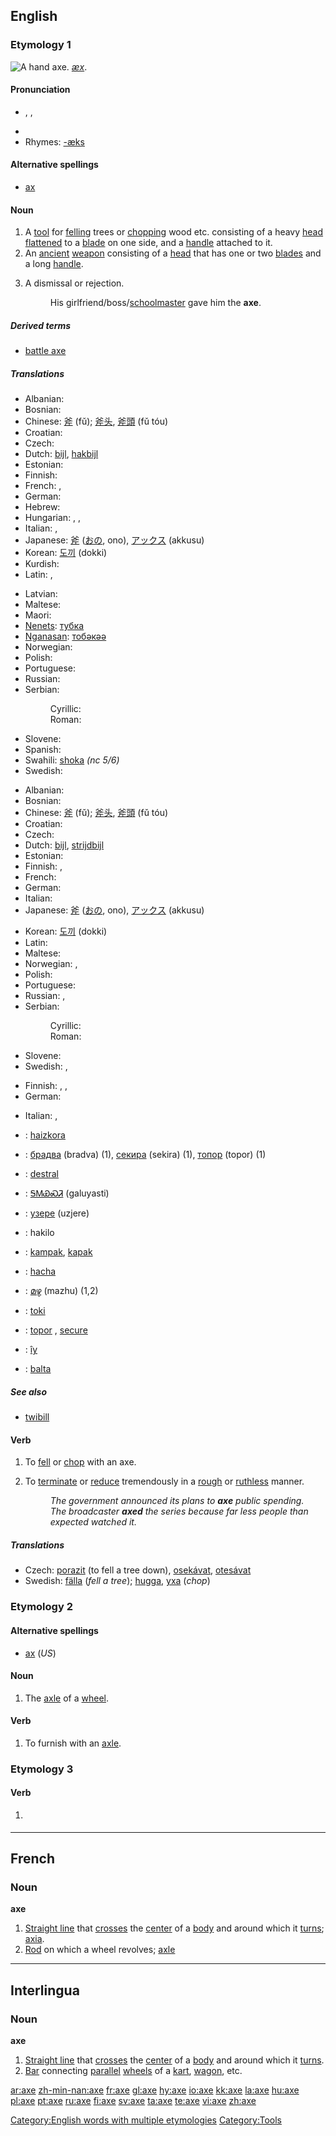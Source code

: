 {{wikipedia|Axe (disambiguation)}}
==English==

===Etymology 1===
[[Image:Accetta.jpg|thumb|right|A hand axe.]]
{{OE.}} ''[[æx]]''.

====Pronunciation====
* {{enPR|ăks}}, {{IPA|/æks/}}, {{SAMPA|/{ks/}}
* {{audio|en-us-axe.ogg|Audio (US)}}
* Rhymes: [[Rhymes:English:-æks|-æks]]

====Alternative spellings====
* [[ax#Etymology 2|ax]]

====Noun====
{{wikipedia}}
{{en-noun}}

# A [[tool]] for [[fell]]ing trees or [[chop]]ping wood etc. consisting of a heavy <!-- [[metallic]] (material is not essential, the axes used to be of stone in the stone age --> [[head]] [[flatten]]ed to a [[blade]] on one side, and a <!-- usually wooden (material is not essential) --> [[handle]] attached to it.
# An [[ancient]] [[weapon]] consisting of a <!-- [[metallic]] --> [[head]] that has one or two [[blade]]s and a long [[handle]].
# {{informal}} A dismissal or rejection.
#: His girlfriend/boss/[[schoolmaster]] gave him the '''axe'''.

=====Derived terms=====
* [[battle axe]]

=====Translations=====
{{trans-top|tool}}
* Albanian: {{t-|sq|sëpatë|xs=Albanian}}
* Bosnian: {{t-|bs|sjekira|f}}
* Chinese: [[斧]] (fǔ); [[斧头]], [[斧頭]] (fǔ tóu)
* Croatian: {{t-|hr|sjekira|f}}
* Czech: {{t+|cs|sekera|f}}
* Dutch: [[bijl]], [[hakbijl]]
* Estonian: {{t-|et|kirves}}
* Finnish: {{t+|fi|kirves}}
* French: {{t+|fr|hache|f}}, {{t+|fr|cognée|f}}
* German: {{t+|de|Axt|f}}
* Hebrew: {{t+|he|גרזן|m|tr=garzen|sc=Hebr}}
* Hungarian: {{t+|hu|fejsze}}, {{t-|hu|balta}}, {{t-|hu|szekerce}}
* Italian: {{t+|it|ascia|f}}, {{t+|it|accetta|f}}
* Japanese: [[斧]] ([[おの]], ono), [[アックス]] (akkusu)
* Korean: [[도끼]] (dokki)
* Kurdish: {{t+|ku|ته‌ور|sc=KUchar}}
* Latin: {{t-|la|ascia|f}}, {{t-|la|securis|f}}
{{trans-mid}}
* Latvian: {{t-|lv|cirvis|m|xs=Latvian}}
* Maltese: {{t-|mt|mannara|f|xs=Maltese}}
* Maori: {{t-|mi|toki|xs=Maori}}
* [[Nenets]]: [[тубка]]
* [[Nganasan]]: [[тобәкәә]]
* Norwegian: {{t+|no|øks|m}}
* Polish: {{t-|pl|siekiera|f}}
* Portuguese: {{t+|pt|machado|m}}
* Russian: {{t+|ru|топор|m|tr=topór|sc=Cyrl}}
* Serbian:
*: Cyrillic: {{t-|sr|секира|f|sc=Cyrl}}
*: Roman: {{t-|sr|sekira|f}}
* Slovene: {{t+|sl|sekira|f}}
* Spanish: {{t+|es|hacha|f}}
* Swahili: [[shoka]] ''(nc 5/6)''
* Swedish: {{t+|sv|yxa|c}}
{{trans-bottom}}

{{trans-top|an ancient weapon}}
* Albanian: {{t-|sq|sëpatë|xs=Albanian}}
* Bosnian: {{t-|bs|sjekira|f}}
* Chinese: [[斧]] (fǔ); [[斧头]], [[斧頭]] (fǔ tóu)
* Croatian: {{t-|hr|sjekira|f}}
* Czech: {{t+|cs|sekera|f}}
* Dutch: [[bijl]], [[strijdbijl]]
* Estonian: {{t-|et|kirves}}
* Finnish: {{t+|fi|kirves}}, {{t-|fi|sotakirves}}
* French: {{t+|fr|hache|f}}
* German: {{t-|de|Streitaxt|f}}
* Italian: {{t+|it|ascia|f}}
* Japanese: [[斧]] ([[おの]], ono), [[アックス]] (akkusu)
{{trans-mid}}
* Korean: [[도끼]] (dokki)
* Latin: {{t-|la|securis|f}}
* Maltese: {{t-|mt|mannara|f|xs=Maltese}}
* Norwegian: {{t+|no|øks|m}}, {{t+|no|stridsøks|m}}
* Polish: {{t-|pl|topór|m}}
* Portuguese: {{t+|pt|machado|m}}
* Russian: {{t+|ru|топор|m|tr=topór|sc=Cyrl}}, {{t+|ru|секира|f|tr=s'ekíra|sc=Cyrl}}
* Serbian:
*: Cyrillic: {{t-|sr|секира|f|sc=Cyrl}}
*: Roman: {{t-|sr|sekira|f}}
* Slovene: {{t+|sl|sekira|f}}
* Swedish: {{t+|sv|yxa|c}}, {{t+|sv|stridsyxa|c}}
{{trans-bottom}}

{{trans-top|rejection}}
* Finnish: {{t-|fi|potku|alt=potkut}}, {{t+|fi|rukkanen|alt=rukkaset}}, {{t+|fi|kenkä|alt=kenkää}}
* German: {{t+|de|Korb|m}}
{{trans-mid}}
* Italian: {{t+|it|taglio|m}}, {{t-|it|scarto|m}}
{{trans-bottom}}

{{checktrans-top}}
* {{ttbc|Basque}}: [[haizkora]]
* {{ttbc|Bulgarian}}: [[брадва]] (bradva) {{f}} (1), [[секира]] (sekira) {{f}} (1), [[топор]] (topor) {{m}} (1)
* {{ttbc|Catalan}}: [[destral]] {{f}}
* {{ttbc|Cherokee}}: [[ᎦᎷᏯᏍᏘ]] (galuyasti)
* {{ttbc|Erzya}}: [[узере]] (uzjere)
* {{ttbc|Ido}}: hakilo
* {{ttbc|Indonesian}}: [[kampak]], [[kapak]]
{{checktrans-mid}}
* {{ttbc|Interlingua}}: [[hacha]]
* {{ttbc|Malayalam}}: [[മഴു]] (mazhu) (1,2)
* {{ttbc|Maori}}: [[toki]]
* {{ttbc|Romanian}}: [[topor]] {{m|f}}, [[secure]] {{f}}
* {{ttbc|Tupinambá}}: [[îy]]
* {{ttbc|Turkish}}: [[balta]]
{{checktrans-bottom}}

=====See also=====
* [[twibill]]

====Verb====
{{en-verb|ax|ing}}

# {{transitive}} To [[fell]] or [[chop]] with an axe.
# {{transitive}} To [[terminate]] or [[reduce]] tremendously in a [[rough]] or [[ruthless]] manner.
#: ''The government announced its plans to '''axe''' public spending.''
#: ''The broadcaster '''axed''' the series because far less people than expected watched it.''

=====Translations=====
{{trans-top|fell or chop}}
* Czech: [[porazit]] (to fell a tree down), [[osekávat]], [[otesávat]]
* Swedish: [[fälla]] (''fell a tree''); [[hugga]], [[yxa]] (''chop'')
{{trans-bottom}}

===Etymology 2===

====Alternative spellings====
* [[ax#Etymology 2|ax]] (''US'')

====Noun====
{{en-noun}}

# {{archaic}} The [[axle]] of a [[wheel]].

====Verb====
{{en-verb|ax|ing}}

# To furnish with an [[axle]].

[[Category:English words with multiple etymologies]]
[[Category:Tools]]

===Etymology 3===

====Verb====
{{en-verb|ax|ing}}
#{{obsolete|or|dialectal}} {{alternative form of|ask}}
----

==French==

===Noun===
'''axe'''

# [[straight line|Straight line]] that [[cross]]es the [[center]] of a [[body]] and around which it [[turn]]s; [[axia]].
# [[rod|Rod]] on which a wheel revolves; [[axle]]

----

==Interlingua==

===Noun===
'''axe'''

# [[straight line|Straight line]] that [[cross]]es the [[center]] of a [[body]] and around which it [[turn]]s.
# [[bar|Bar]] connecting [[parallel]] [[wheel]]s of a [[kart]], [[wagon]], etc.

[[ar:axe]]
[[zh-min-nan:axe]]
[[fr:axe]]
[[gl:axe]]
[[hy:axe]]
[[io:axe]]
[[kk:axe]]
[[la:axe]]
[[hu:axe]]
[[pl:axe]]
[[pt:axe]]
[[ru:axe]]
[[fi:axe]]
[[sv:axe]]
[[ta:axe]]
[[te:axe]]
[[vi:axe]]
[[zh:axe]]